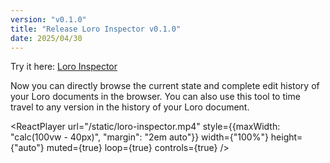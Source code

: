 ```yaml
---
version: "v0.1.0"
title: "Release Loro Inspector v0.1.0"
date: 2025/04/30
---
```


Try it here: [Loro Inspector](https://inspector.loro.dev/)

Now you can directly browse the current state and complete edit history of your Loro 
documents in the browser. You can also use this tool to time travel to any version 
in the history of your Loro document.


<ReactPlayer
  url="/static/loro-inspector.mp4"
  style={{maxWidth: "calc(100vw - 40px)", "margin": "2em auto"}}
  width={"100%"}
  height={"auto"}
  muted={true}
  loop={true}
  controls={true}
/>
